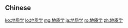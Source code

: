{{also|地質學|地質学}}
==Chinese==
{{zh-see|地質學}}

[[ko:地质学]]
[[lo:地质学]]
[[mg:地质学]]
[[ja:地质学]]
[[ro:地质学]]
[[zh:地质学]]